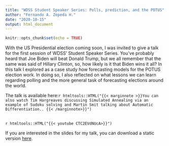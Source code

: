 ```yaml
---
title: "WDSS Student Speaker Series: Polls, prediction, and the POTUS"
author: "Fernando A. Zepeda H."
date: "2020-10-15"
output: html_document
---
```



```r
knitr::opts_chunk$set(echo = TRUE)
```

With the US Presidential election coming soon, I was invited to give a talk for the first session of WDSS' Student Speaker Series. You’ve probably heard that Joe Biden will beat Donald Trump, but we all remember that the same was said of Hillary Clinton, so, how likely is it that Biden wins it all? In this talk I explored as a case study how forecasting models for the POTUS election work. In doing so, I also reflected on what lessons we can learn regarding polling and the more general task of forecasting elections around the world.

The talk is available here:`r htmltools::HTML("{{< marginnote >}}You can also watch Tim Hargreaves discussing Simulated Annealing via an example of Sudoku solving and Martin Smit talking about Automatic Differentiation.. {{< /marginnote>}}")` 

<br/>
`r htmltools::HTML("{{< youtube CTC2EVdNUcA>}}")`
<br/>

If you are interested in the slides for my talk, you can download a static version [here](https://github.com/fazepher/WDSS_Polls_Forecasts).

 